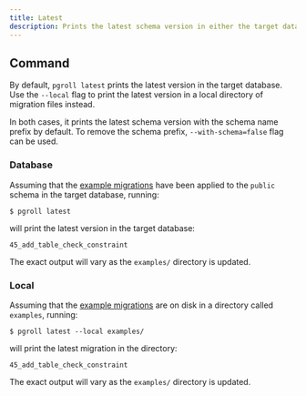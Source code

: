 ```yaml
---
title: Latest
description: Prints the latest schema version in either the target database or a local directory of migration files.
---
```


## Command

By default, `pgroll latest` prints the latest version in the target database. Use the `--local` flag to print the latest version in a local directory of migration files instead.

In both cases, it prints the latest schema version with the schema name prefix by default. To remove the schema prefix, `--with-schema=false` flag can be used.

### Database

Assuming that the [example migrations](https://github.com/xataio/pgroll/tree/main/examples) have been applied to the `public` schema in the target database, running:

```
$ pgroll latest
```

will print the latest version in the target database:

```
45_add_table_check_constraint
```

The exact output will vary as the `examples/` directory is updated.

### Local

Assuming that the [example migrations](https://github.com/xataio/pgroll/tree/main/examples) are on disk in a directory called `examples`, running:

```
$ pgroll latest --local examples/
```

will print the latest migration in the directory:

```
45_add_table_check_constraint
```

The exact output will vary as the `examples/` directory is updated.
